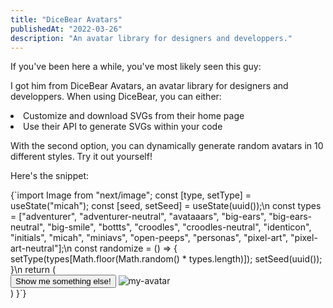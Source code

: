 ```yaml
---
title: "DiceBear Avatars"
publishedAt: "2022-03-26"
description: "An avatar library for designers and developpers."
---
```


If you've been here a while, you've most likely seen this guy:

<SoloImage
image="characterSmileEyesOpen.svg"
alt="CharacterEyesOpen"
dimensions={250}
/>

I got him from <Lk url="https://avatars.dicebear.com">DiceBear Avatars</Lk>, an avatar library for designers and developpers.
When using DiceBear, you can either:

<Options>
    <li>Customize and download SVGs from their <Lk url="https://avatars.dicebear.com">home page</Lk></li>
    <li>Use their API to generate SVGs within your code</li>
</Options>

With the second option, you can dynamically generate random avatars in 10 different styles. Try it out yourself!

<DicebearAvatarGenerator/>

Here's the snippet:

<JavaScript>
{`import Image from "next/image";
    const [type, setType] = useState("micah");
    const [seed, setSeed] = useState(uuid());\n
    const types = ["adventurer", "adventurer-neutral", "avataaars", "big-ears", "big-ears-neutral", "big-smile", "bottts", "croodles", "croodles-neutral", "identicon", "initials", "micah", "miniavs", "open-peeps", "personas", "pixel-art", "pixel-art-neutral"];\n
    const randomize = () => {
        setType(types[Math.floor(Math.random() * types.length)]);
        setSeed(uuid());
    }\n
    return (
        <div className="dicebear-avatars">
            <button onClick={randomize}>Show me something else!</button>
            <Image width={300} height={300} alt="my-avatar" src={\`https://avatars.dicebear.com/api/\${type}/\${seed}.svg\`}></Image>
        </div>
    )
}`}
</JavaScript>